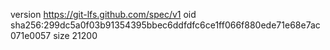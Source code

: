 version https://git-lfs.github.com/spec/v1
oid sha256:299dc5a0f03b91354395bbec6ddfdfc6ce1ff066f880ede71e68e7ac071e0057
size 21200
